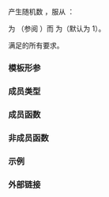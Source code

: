 {{cpp/title|chi_squared_distribution}}
{{cpp/numeric/random/chi_squared_distribution/navbar}}
{{ddcl|header=random|since=c++11|1=
template&lt; class RealType = double &gt;
class chi_squared_distribution;
}}

{{tt|chi_squared_distribution}} 产生随机数 {{mathjax-or|\(\small x&gt;0\)|x&gt;0}}，服从 {{enwiki|Chi-squared distribution|χ&lt;sup&gt;2&lt;/sup&gt; 分布}}：

:{{mathjax-or|1=\({\small f(x;n) = }\frac{x^{(n/2)-1}\exp{(-x/2)} }{\Gamma{(n/2)}2^{n/2} }\)|2=f(x;n) = {{mfrac||x{{su|p=(n/2)-1}} {{mexp|-x/2}}|Γ(n/2) 2{{su|p=n/2}}}}}}

{{mathjax-or|\(\small\Gamma\)|Γ}} 为 {{enwiki|Gamma function|Γ 函数}}（参阅 {{lc|std::tgamma}}）而 {{mathjax-or|\(\small n\)|n}} 为{{enwiki|Degrees_of_freedom_(statistics)|自由度}}（默认为 1）。

{{ttt|std::chi_squared_distribution}} 满足{{named req|RandomNumberDistribution}}的所有要求。

===模板形参===
{{par begin}}
{{cpp/numeric/random/param_list|RealType}}
{{par end}}

===成员类型===
{{dsc begin}}
{{dsc hitem|成员类型|定义}}
{{dsc|{{tt|result_type}} {{mark c++11}}|{{co|RealType}}}}
{{cpp/numeric/random/param_type}}
{{dsc end}}

===成员函数===
{{dsc begin}}
{{dsc inc|cpp/numeric/random/distribution/dsc constructor|chi_squared_distribution}}
{{dsc inc|cpp/numeric/random/distribution/dsc reset|chi_squared_distribution}}

{{dsc h2|生成}}
{{dsc inc|cpp/numeric/random/distribution/dsc operator()|chi_squared_distribution}}

{{dsc h2|特征}}
{{dsc inc|cpp/numeric/random/chi_squared_distribution/dsc n}}
{{dsc inc|cpp/numeric/random/distribution/dsc param|chi_squared_distribution}}
{{dsc inc|cpp/numeric/random/distribution/dsc min|chi_squared_distribution}}
{{dsc inc|cpp/numeric/random/distribution/dsc max|chi_squared_distribution}}
{{dsc end}}

===非成员函数===
{{dsc begin}}
{{dsc inc|cpp/numeric/random/distribution/dsc operator_cmp|chi_squared_distribution}}
{{dsc inc|cpp/numeric/random/distribution/dsc operator_ltltgtgt|chi_squared_distribution}}
{{dsc end}}

===示例===
{{example
|code=
#include &lt;algorithm&gt;
#include &lt;cmath&gt;
#include &lt;iomanip&gt;
#include &lt;iostream&gt;
#include &lt;map&gt;
#include &lt;random&gt;
#include &lt;vector&gt;

{{cpp/numeric/draw_vbars}}

int main()
{
    std::random_device rd{};
    std::mt19937 gen{rd()};

    auto χ2 = [&amp;gen](const float dof)
    {
        std::chi_squared_distribution&lt;float&gt; d{dof /* n */};

        const int norm = 1'00'00;
        const float cutoff = 0.002f;

        std::map&lt;int, int&gt; hist{};
        for (int n = 0; n != norm; ++n)
            ++hist[std::round(d(gen))];

        std::vector&lt;float&gt; bars;
        std::vector&lt;int&gt; indices;
        for (auto const&amp; [n, p] : hist)
            if (float x = p * (1.0 / norm); cutoff &lt; x)
            {
                bars.push_back(x);
                indices.push_back(n);
            }

        std::cout &lt;&lt; "dof = " &lt;&lt; dof &lt;&lt; ":\n";

        for (draw_vbars&lt;4, 3&gt;(bars); int n : indices)
            std::cout &lt;&lt; std::setw(2) &lt;&lt; n &lt;&lt; "  ";
        std::cout &lt;&lt; "\n\n";
    };

    for (float dof : {1.f, 2.f, 3.f, 4.f, 6.f, 9.f})
        χ2(dof);
}
|p=true
|output=&lt;nowiki/&gt;
dof = 1:
███                                 ┬ 0.5271
███                                 │
███ ███                             │
███ ███ ▇▇▇ ▃▃▃ ▂▂▂ ▁▁▁ ▁▁▁ ▁▁▁ ▁▁▁ ┴ 0.003
 0   1   2   3   4   5   6   7   8

dof = 2:
    ███                                     ┬ 0.3169
▆▆▆ ███ ▃▃▃                                 │
███ ███ ███ ▄▄▄                             │
███ ███ ███ ███ ▇▇▇ ▄▄▄ ▃▃▃ ▂▂▂ ▁▁▁ ▁▁▁ ▁▁▁ ┴ 0.004
 0   1   2   3   4   5   6   7   8   9  10

dof = 3:
    ███ ▃▃▃                                         ┬ 0.2439
    ███ ███ ▄▄▄                                     │
▃▃▃ ███ ███ ███ ▇▇▇ ▁▁▁                             │
███ ███ ███ ███ ███ ███ ▆▆▆ ▄▄▄ ▃▃▃ ▂▂▂ ▁▁▁ ▁▁▁ ▁▁▁ ┴ 0.0033
 0   1   2   3   4   5   6   7   8   9  10  11  12

dof = 4:
    ▂▂▂ ███ ▃▃▃                                                 ┬ 0.1864
    ███ ███ ███ ███ ▂▂▂                                         │
    ███ ███ ███ ███ ███ ▅▅▅ ▁▁▁                                 │
▅▅▅ ███ ███ ███ ███ ███ ███ ███ ▆▆▆ ▄▄▄ ▃▃▃ ▂▂▂ ▂▂▂ ▁▁▁ ▁▁▁ ▁▁▁ ┴ 0.0026
 0   1   2   3   4   5   6   7   8   9  10  11  12  13  14  15

dof = 6:
            ▅▅▅ ▇▇▇ ███ ▂▂▂                                                 ┬ 0.1351
        ▅▅▅ ███ ███ ███ ███ ▇▇▇ ▁▁▁                                         │
    ▁▁▁ ███ ███ ███ ███ ███ ███ ███ ▅▅▅ ▂▂▂                                 │
▁▁▁ ███ ███ ███ ███ ███ ███ ███ ███ ███ ███ ███ ▅▅▅ ▄▄▄ ▃▃▃ ▂▂▂ ▁▁▁ ▁▁▁ ▁▁▁ ┴ 0.0031
 0   1   2   3   4   5   6   7   8   9  10  11  12  13  14  15  16  17  18

dof = 9:
            ▅▅▅ ▇▇▇ ███ ███ ▄▄▄ ▂▂▂                                                 ┬ 0.1044
        ▃▃▃ ███ ███ ███ ███ ███ ███ ▅▅▅ ▁▁▁                                         │
    ▄▄▄ ███ ███ ███ ███ ███ ███ ███ ███ ███ ▆▆▆ ▃▃▃                                 │
▄▄▄ ███ ███ ███ ███ ███ ███ ███ ███ ███ ███ ███ ███ ███ ▆▆▆ ▄▄▄ ▃▃▃ ▂▂▂ ▁▁▁ ▁▁▁ ▁▁▁ ┴ 0.0034
 2   3   4   5   6   7   8   9  10  11  12  13  14  15  16  17  18  19  20  21  22

}}

===外部链接===
{{elink begin}}
{{elink|[https://mathworld.wolfram.com/Chi-SquaredDistribution.html Weisstein, Eric W. “Χ&lt;sup&gt;2&lt;/sup&gt; 分布”] 来自 MathWorld &amp;mdash; A Wolfram Web Resource。}}
{{elink|{{enwiki|Chi-squared distribution|χ&lt;sup&gt;2&lt;/sup&gt; 分布}} &amp;mdash; From Wikipedia。}}
{{elink end}}

{{langlinks|de|en|es|fr|it|ja|pt|ru}}